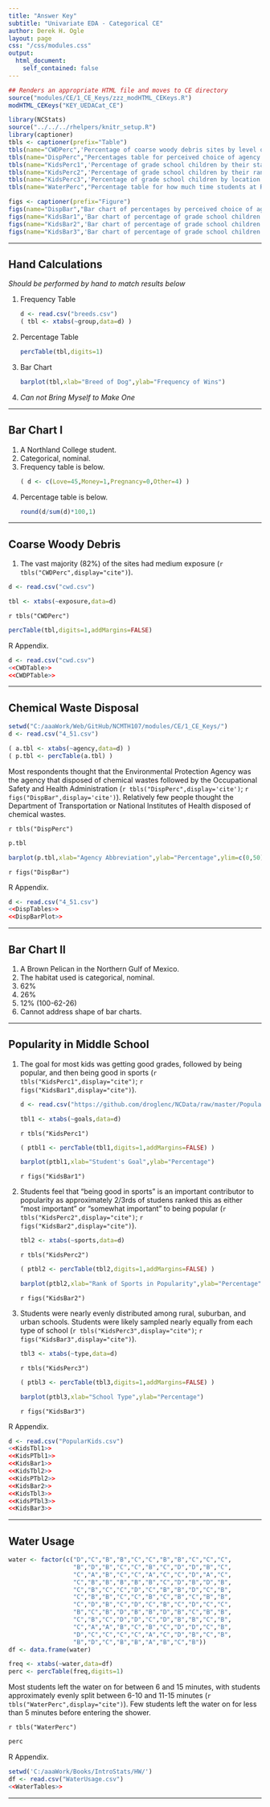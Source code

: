 ```yaml
---
title: "Answer Key"
subtitle: "Univariate EDA - Categorical CE"
author: Derek H. Ogle
layout: page
css: "/css/modules.css"
output:
  html_document:
    self_contained: false
---
```


```r
## Renders an appropriate HTML file and moves to CE directory
source("modules/CE/1_CE_Keys/zzz_modHTML_CEKeys.R")
modHTML_CEKeys("KEY_UEDACat_CE")
```

```r
library(NCStats)
source("../../../rhelpers/knitr_setup.R")
library(captioner)
tbls <- captioner(prefix="Table")
tbls(name="CWDPerc",'Percentage of coarse woody debris sites by level of exposure (low or medium).')
tbls(name="DispPerc","Percentages table for perceived choice of agency that disposes of chemical waste.  Abbreviations are: d=Department of Transportation, e=Environmental Protection Agency, n=National Institutes of Health, o=Occupational Safety and Health Administration, and u=unanswered.")
tbls(name="KidsPerc1",'Percentage of grade school children by their stated goal.')
tbls(name="KidsPerc2",'Percentage of grade school children by their rank of the impiortance of being good in sports (1=most important).')
tbls(name="KidsPerc3",'Percentage of grade school children by location of their school.')
tbls(name="WaterPerc","Percentage table for how much time students at Rice University leave the water on before entering the shower. Note that A=0-5 mins, B=6-10 mins, C=11-15 mins, and D=more than 15 mins.")

figs <- captioner(prefix="Figure")
figs(name="DispBar","Bar chart of percentages by perceived choice of agency that disposes of chemical waste. Abbreviations are in Table 2.")
figs(name="KidsBar1",'Bar chart of percentage of grade school children by their stated goal.')
figs(name="KidsBar2",'Bar chart of percentage of grade school children by their rank of the impiortance of being good in sports (1=most important).')
figs(name="KidsBar3",'Bar chart of percentage of grade school children by location of their school.')
```

----

## Hand Calculations

*Should be performed by hand to match results below*

<ol>
<li>Frequency Table</li>
```r
d <- read.csv("breeds.csv")
( tbl <- xtabs(~group,data=d) )
```

<li>Percentage Table</li>
```r
percTable(tbl,digits=1)
```

<li>Bar Chart</li>
```r
barplot(tbl,xlab="Breed of Dog",ylab="Frequency of Wins")
```

<li><i>Can not Bring Myself to Make One</i></li>
</ol>

----

## Bar Chart I

<ol>
<li>A Northland College student.</li>
<li>Categorical, nominal.</li>
<li>Frequency table is below.</li>
```r
( d <- c(Love=45,Money=1,Pregnancy=0,Other=4) )
```
<li>Percentage table is below.</li>
```r
round(d/sum(d)*100,1)
```
</ol>
 
----

## Coarse Woody Debris

1. The vast majority (82%) of the sites had medium exposure (`r tbls("CWDPerc",display="cite")`).
```r
d <- read.csv("cwd.csv")
```
```r
tbl <- xtabs(~exposure,data=d)
```

`r tbls("CWDPerc")`

```r
percTable(tbl,digits=1,addMargins=FALSE)
```

R Appendix.
```r
d <- read.csv("cwd.csv")
<<CWDTable>>
<<CWDPTable>>
```

----

## Chemical Waste Disposal
```r
setwd("C:/aaaWork/Web/GitHub/NCMTH107/modules/CE/1_CE_Keys/")
d <- read.csv("4_51.csv")
```
```r
( a.tbl <- xtabs(~agency,data=d) )
( p.tbl <- percTable(a.tbl) )
```

Most respondents thought that the Environmental Protection Agency was the agency that disposed of chemical wastes followed by the Occupational Safety and Health Administration (`r tbls("DispPerc",display='cite')`; `r figs("DispBar",display='cite')`).  Relatively few people thought the Department of Transportation or National Institutes of Health disposed of chemical wastes.

`r tbls("DispPerc")`

```r
p.tbl
```

```r
barplot(p.tbl,xlab="Agency Abbreviation",ylab="Percentage",ylim=c(0,50))
```

`r figs("DispBar")`


R Appendix.
```r
d <- read.csv("4_51.csv")
<<DispTables>>
<<DispBarPlot>>
```

----

## Bar Chart II

1. A Brown Pelican in the Northern Gulf of Mexico.
1. The habitat used is categorical, nominal.
1. 62%
1. 26%
1. 12% (100-62-26)
1. Cannot address shape of bar charts.

----

## Popularity in Middle School

<ol>
<li>The goal for most kids was getting good grades, followed by being popular, and then being good in sports (`r tbls("KidsPerc1",display="cite")`; `r figs("KidsBar1",display="cite")`).</li>
```r
d <- read.csv("https://github.com/droglenc/NCData/raw/master/PopularKids.csv")
```
```r
tbl1 <- xtabs(~goals,data=d)
```

`r tbls("KidsPerc1")`

```r
( ptbl1 <- percTable(tbl1,digits=1,addMargins=FALSE) )
```

```r
barplot(ptbl1,xlab="Student's Goal",ylab="Percentage")
```

`r figs("KidsBar1")`

<li>Students feel that "being good in sports" is an important contributor to popularity as approximately 2/3rds of studens ranked this as either "most important" or "somewhat important" to being popular (`r tbls("KidsPerc2",display="cite")`; `r figs("KidsBar2",display="cite")`).</li>
```r
tbl2 <- xtabs(~sports,data=d)
```

`r tbls("KidsPerc2")`

```r
( ptbl2 <- percTable(tbl2,digits=1,addMargins=FALSE) )
```

```r
barplot(ptbl2,xlab="Rank of Sports in Popularity",ylab="Percentage")
```

`r figs("KidsBar2")`

<li>Students were nearly evenly distributed among rural, suburban, and urban schools.  Students were likely sampled nearly equally from each type of school (`r tbls("KidsPerc3",display="cite")`; `r figs("KidsBar3",display="cite")`).</li>
```r
tbl3 <- xtabs(~type,data=d)
```

`r tbls("KidsPerc3")`

```r
( ptbl3 <- percTable(tbl3,digits=1,addMargins=FALSE) )
```

```r
barplot(ptbl3,xlab="School Type",ylab="Percentage")
```

`r figs("KidsBar3")`

</ol>

R Appendix.
```r
d <- read.csv("PopularKids.csv")
<<KidsTbl1>>
<<KidsPTbl1>>
<<KidsBar1>>
<<KidsTbl2>>
<<KidsPTbl2>>
<<KidsBar2>>
<<KidsTbl3>>
<<KidsPTbl3>>
<<KidsBar3>>
```

----

## Water Usage
```r
water <- factor(c("D","C","B","B","C","C","B","B","C","C","C",
                  "B","D","B","C","C","B","C","D","D","B","C",
                  "C","A","B","C","C","A","C","C","D","A","C",
                  "C","B","B","B","B","B","C","D","B","D","B",
                  "C","B","C","C","D","C","B","B","D","C","B",
                  "C","B","B","C","C","B","C","B","C","B","B",
                  "C","D","B","C","D","C","B","C","D","C","C",
                  "B","C","B","D","B","B","D","B","C","B","B",
                  "C","B","C","D","D","C","D","B","B","C","B",
                  "C","A","A","B","C","B","C","D","D","C","B",
                  "D","C","C","C","C","A","C","D","B","C","B",
                  "B","D","C","B","B","A","B","C","B"))
df <- data.frame(water)
```
```r
freq <- xtabs(~water,data=df)
perc <- percTable(freq,digits=1)
```

Most students left the water on for between 6 and 15 minutes, with students approximately evenly split between 6-10 and 11-15 minutes (`r tbls("WaterPerc",display="cite")`). Few students left the water on for less than 5 minutes before entering the shower.

`r tbls("WaterPerc")`

```r
perc
```

R Appendix.
```r
setwd('C:/aaaWork/Books/IntroStats/HW/')
df <- read.csv("WaterUsage.csv")
<<WaterTables>>
```

----
